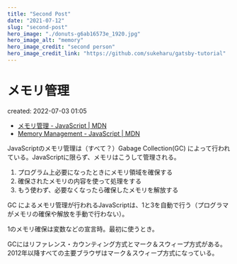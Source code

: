 ```yaml
---
title: "Second Post"
date: "2021-07-12"
slug: "second-post"
hero_image: "./donuts-g6ab16573e_1920.jpg"
hero_image_alt: "memory"
hero_image_credit: "second person"
hero_image_credit_link: "https://github.com/sukeharu/gatsby-tutorial"
---
```


# メモリ管理
created: 2022-07-03 01:05

- [メモリ管理 - JavaScript | MDN](https://developer.mozilla.org/ja/docs/Web/JavaScript/Memory_Management)
- [Memory Management - JavaScript | MDN](https://developer.mozilla.org/en-US/docs/Web/JavaScript/Memory_Management)

JavaScriptのメモリ管理は（すべて？）Gabage Collection(GC) によって行われている。JavaScriptに限らず、メモリはこうして管理される。

1. プログラム上必要になったときにメモリ領域を確保する
2. 確保されたメモリの内容を使って処理をする
3. もう使わず、必要なくなったら確保したメモリを解放する

GC によるメモリ管理が行われるJavaScriptは、1と3を自動で行う（プログラマがメモリの確保や解放を手動で行わない）。

1のメモリ確保は変数などの宣言時。最初に使うとき。


GCにはリファレンス・カウンティング方式とマーク＆スウィープ方式がある。2012年以降すべての主要ブラウザはマーク＆スウィープ方式になっている。